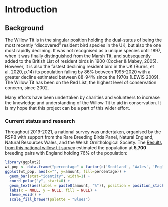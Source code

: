 # Introduction

## Background

The Willow Tit is in the singular position holding the dual-status of being the most recently "discovered" resident bird species in the UK, but also the one most rapidly declining. It was not recognised as a unique species until 1897, when it was finally distinguished from the Marsh Tit, and subsequently added to the British List of resident birds in 1900 (Cocker & Mabey, 2005). However, it is also the fastest declining resident bird in the UK (Burns, et al. 2020, p.14) its population falling by 86% between 1995-2020 with a greater decline estimated between 88-94% since the 1970s \[LEWIS 2009\]. The Willow Tit has been on the Red List, the highest level of conservation concern, since 2002.

Many efforts have been undertaken by charities and volunteers to increase the knowledge and understanding of the Willow Tit to aid in conservation. It is my hope that this project can be a part of this wider effort.

### Current status and research

Throughout 2019-2021, a national survey was undertaken, organised by the RSPB with support from the Rare Breeding Birds Panel, Natural England, Natural Resources Wales, and the Welsh Ornithological Society. The [Results from this national willow tit survey](https://community.rspb.org.uk/ourwork/b/science/posts/results-from-the-national-willow-tit-survey) estimated the population at **5,700** breeding pairs with England holding 76% of the population:

```r
library(ggplot2)
wt_pop <- data.frame("percentage" = factor(c('Scotland', 'Wales', 'England'), levels = c('Scotland', 'Wales', 'England')), "amount" = c(3, 21, 76))
ggplot(wt_pop, aes(x="", y=amount, fill=percentage)) +
  geom_bar(stat="identity", width=1) +
  coord_polar("y", start=0) + 
  geom_text(aes(label = paste0(amount, "%")), position = position_stack(vjust=0.5)) +
  labs(x = NULL, y = NULL, fill = NULL) + 
  theme_void() + 
  scale_fill_brewer(palette = "Blues")
```
